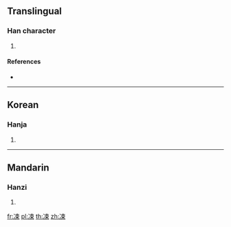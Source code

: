 ==Translingual==

===Han character===
{{Han char|rn=15|rad=冫|as=07|sn=9|four=|canj=IMDL|ids=⿰冫束}}

# {{defn|Han|sort=冫07}}

====References====
* {{Han ref|kx=0132.280|dkj=01650|dj=0296.150|hdz=10297.170|uh=51C1|ud=20929}}

----

==Korean==

===Hanja===
{{ko-hanja|hangeul=수|rv=su|mr=su}}

# {{defn|lang=ko|sort=冫07}}

----

==Mandarin==

===Hanzi===
{{cmn-hanzi|pin=[[shù]] ([[shu4]])|wg=shu<sup>4</sup>}}

# {{defn|lang=cmn|sort=冫07}}

[[fr:凁]]
[[pl:凁]]
[[th:凁]]
[[zh:凁]]